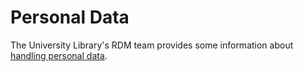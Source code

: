 Personal Data
===

The University Library's RDM team provides some information about [handling personal data](https://rdm.uva.nl/en/planning/personal-data/personal-data.html).
